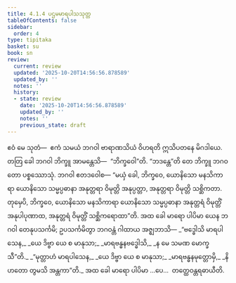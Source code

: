 ```yaml
---
title: 4.1.4 ပဌမမာရပါသသုတ္တ
tableOfContents: false
sidebar:
  order: 4
type: tipitaka
basket: su
book: sn
review:
  current: review
  updated: '2025-10-20T14:56:56.878589'
  updated_by: ''
  notes: ''
  history:
  - state: review
    date: '2025-10-20T14:56:56.878589'
    updated_by: ''
    notes: ''
    previous_state: draft
---
```



<DynamicBreadcrumb />


<ReviewStatus review={frontmatter.review} showDetails={true} />

<HypothesisAnnotation frontmatter={frontmatter} />

<Division number="140" book="sn" e="ch" v="18" p="300">

<Paragraph number="783" book="sn">
ဧဝံ မေ သုတံ—  ဧကံ သမယံ ဘဂဝါ ဗာရာဏသိယံ ဝိဟရတိ ဣသိပတနေ မိဂဒါယေ. တတြ ခေါ ဘဂဝါ ဘိက္ခူ အာမန္တေသိ—  “ဘိက္ခဝေါ”တိ. “ဘဒန္တေ”တိ တေ ဘိက္ခူ ဘဂဝတော ပစ္စဿောသုံ. ဘဂဝါ ဧတဒဝေါစ—
</Paragraph>

<Paragraph number="784" book="sn">
“မယှံ ခေါ, ဘိက္ခဝေ, ယောနိသော မနသိကာရာ ယောနိသော သမ္မပ္ပဓာနာ အနုတ္တရာ ဝိမုတ္တိ အနုပ္ပတ္တာ, အနုတ္တရာ ဝိမုတ္တိ သစ္ဆိကတာ. တုမှေပိ, ဘိက္ခဝေ, ယောနိသော မနသိကာရာ ယောနိသော သမ္မပ္ပဓာနာ အနုတ္တရံ ဝိမုတ္တိံ အနုပါပုဏာထ, အနုတ္တရံ ဝိမုတ္တိံ သစ္ဆိကရောထာ”တိ. အထ ခေါ မာရော ပါပိမာ ယေန ဘဂဝါ တေနုပသင်္ကမိ; ဥပသင်္ကမိတွာ ဘဂဝန္တံ ဂါထာယ အဇ္ဈဘာသိ—
</Paragraph>

<Paragraph number="785" type="verses" book="sn">
_“ဗဒ္ဓေါသိ မာရပါသေန,_  
_ယေ ဒိဗ္ဗာ ယေ စ မာနုသာ;_  
_မာရဗန္ဓနဗဒ္ဓေါသိ,_  
_န မေ သမဏ မောက္ခသီ”တိ._  

</Paragraph>

<Paragraph number="786" type="verses" book="sn">
_“မုတ္တာဟံ မာရပါသေန,_  
_ယေ ဒိဗ္ဗာ ယေ စ မာနုသာ;_  
_မာရဗန္ဓနမုတ္တောမှိ,_  
_နိဟတော တွမသိ အန္တကာ”တိ._  

</Paragraph>

<Paragraph number="787" book="sn">
အထ ခေါ မာရော ပါပိမာ …ပေ…  တတ္ထေဝန္တရဓာယီတိ.
</Paragraph>
</Division>